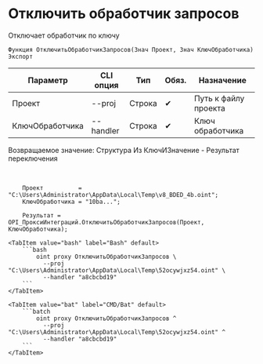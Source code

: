 ﻿---
sidebar_position: 6
---


# Отключить обработчик запросов
 Отключает обработчик по ключу



`Функция ОтключитьОбработчикЗапросов(Знач Проект, Знач КлючОбработчика) Экспорт`

  | Параметр | CLI опция | Тип | Обяз. | Назначение |
  |-|-|-|-|-|
  | Проект | --proj | Строка | &#x2714; | Путь к файлу проекта |
  | КлючОбработчика | --handler | Строка | &#x2714; | Ключ обработчика |

  
  Возвращаемое значение:   Структура Из КлючИЗначение - Результат переключения

<br/>




```bsl title="Пример использования для 1С:Предприятие/OneScript"
    Проект          = "C:\Users\Administrator\AppData\Local\Temp\v8_BDED_4b.oint";
    КлючОбработчика = "10ba...";

    Результат = OPI_ПроксиИнтеграций.ОтключитьОбработчикЗапросов(Проект, КлючОбработчика);
```
    

 <Tabs>
  
    <TabItem value="bash" label="Bash" default>
        ```bash
            oint proxy ОтключитьОбработчикЗапросов \
              --proj "C:\Users\Administrator\AppData\Local\Temp\52ocywjxz54.oint" \
              --handler "a8cbcbd19"
        ```
    </TabItem>
  
    <TabItem value="bat" label="CMD/Bat" default>
        ```batch
            oint proxy ОтключитьОбработчикЗапросов ^
              --proj "C:\Users\Administrator\AppData\Local\Temp\52ocywjxz54.oint" ^
              --handler "a8cbcbd19"
        ```
    </TabItem>
</Tabs>



